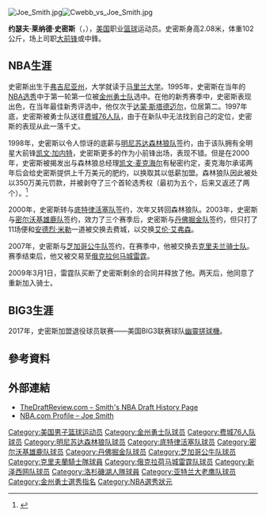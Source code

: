 {{noteTA
|G1=NBA
}}
{{Infobox NBA Player
| image = Joe Smith Cavs.jpg
| name = 乔·史密斯<br />Joe Smith
| nickname = 
| position = [[大前锋|大前锋]]中鋒
| height_ft = 6 | height_in = 10
| weight_lbs = 225
| league = [[National_Basketball_Association|NBA]]
| team = 
| number = 32
| nationality = {{USA}}
| birth_date = {{birth date and age|1975|7|26}}
| birth_place = {{USA}}[[弗吉尼亚州|弗吉尼亚州]][[诺福克_(弗吉尼亚州)|诺福克 (弗吉尼亚州)]]
| highschool = [[Matthew_Fontaine_Maury_High_School|Maury High School]]
| college = [[马里兰大学学院市分校|马里兰大学学院市分校]]
| draft_round = 1
| draft_pick = 1
| draft_year = 1995
| draft_team = [[金州勇士|金州勇士]]
| career_start = 1995
| career_end = 2011
| former_teams = [[金州勇士|金州勇士]] (1995–1998)<br />[[费城76人|费城76人]] (1998, 2006–2007)<br />[[明尼苏达森林狼|明尼苏达森林狼]] (1999–2000, 2001–2003)<br />[[底特律活塞|底特律活塞]] (2000–2001)<br />[[密尔沃基雄鹿|密尔沃基雄鹿]] (2003–2006)<br />[[丹佛掘金|丹佛掘金]] (2006) <br />[[芝加哥公牛|芝加哥公牛]] (2007–2008) <br />[[克里夫兰骑士|克里夫兰骑士]]（2008）<br /> [[俄克拉何马城雷霆|俄克拉何马城雷霆]] (2008–2009)<br /> [[克里夫兰骑士|克里夫兰骑士]] (2009)  <br />[[亞特蘭大老鷹|亞特蘭大老鷹]]（2009–2010）<br />[[紐澤西籃網|紐澤西籃網]]（2010）<br />[[洛杉磯湖人|洛杉磯湖人]]（2010–2011）
| awards = [[奈史密斯学院年度最佳球员|奈史密斯学院年度最佳球员]] (1995)<br />[[NBA最佳新秀陣容|NBA最佳新秀陣容]]第一隊（[[1995-96_NBA賽季|1995-96 NBA賽季]]）
| profile = joe_smith
}}
[[File:Joe_Smith.jpg|thumb]][[File:Cwebb_vs_Joe_Smith.jpg|thumb]]

'''约瑟夫·莱纳德·史密斯'''（{{lang-en|'''Joseph Leynard Smith'''}}，{{bd|1975年|7月26日|catIdx=S}}），[[美国|美国]]职业[[篮球|篮球]]运动员。史密斯身高2.08米，体重102公斤，场上司职[[大前锋|大前锋]]或中鋒。

== NBA生涯 ==
史密斯出生于[[弗吉尼亚州|弗吉尼亚州]]，大学就读于[[马里兰大学|马里兰大学]]。1995年，史密斯在当年的[[1995年NBA选秀|NBA选秀]]中于第一轮第一位被[[金州勇士队|金州勇士队]]选中。在他的新秀赛季中，史密斯表现出色，在当年最佳新秀评选中，他仅次于[[达蒙·斯塔德迈尔|达蒙·斯塔德迈尔]]，位居第二。1997年底，史密斯被勇士队送往[[费城76人队|费城76人队]]，由于在新队中无法找到自己的定位，史密斯的表现从此一落千丈。

1998年，史密斯以令人惊讶的底薪与[[明尼苏达森林狼队|明尼苏达森林狼队]]签约，由于该队拥有全明星大前锋[[凯文·加内特|凯文·加内特]]，史密斯更多的作为小前锋出场，表现不错。但是在2000年，史密斯被揭发出与森林狼总经理[[凯文·麦克海尔|凯文·麦克海尔]]有秘密约定，麦克海尔承诺两年后会给史密斯提供上千万美元的肥约，以换取其以低薪加盟。森林狼队因此被处以350万美元罚款，并被剥夺了三个首轮选秀权（最初为五个，后来又返还了两个）。<ref>{{cite journal| first=John | last=Millea | year=2000| title=Lonewolf | journal=The Sporting News |volume=224|issue=48|page=10}}</ref>

2000年，史密斯转与[[底特律活塞队|底特律活塞队]]签约，次年又转回森林狼队。2003年，史密斯与[[密尔沃基雄鹿队|密尔沃基雄鹿队]]签约，效力了三个赛季后，史密斯与[[丹佛掘金队|丹佛掘金队]]签约，但只打了11场便和[[安德烈·米勒|安德烈·米勒]]一道被交换去费城，以交换[[艾伦·艾弗森|艾伦·艾弗森]]。

2007年，史密斯与[[芝加哥公牛队|芝加哥公牛队]]签约，在赛季中，他被交换去[[克里夫兰骑士队|克里夫兰骑士队]]。赛季结束后，他又被交易至[[俄克拉何马城雷霆|俄克拉何马城雷霆]]。

2009年3月1日，雷霆队买断了史密斯剩余的合同并释放了他。两天后，他同意了重新加入骑士。

== BIG3生涯 ==
2017年，史密斯加盟退役球员联赛——美国BIG3联赛球队[[幽靈搓球機|幽靈搓球機]]。

== 參考資料 ==
{{reflist|2}}

== 外部連結 ==
{{Commons category}}
* [http://www.thedraftreview.com/index.php?option=com_content&task=view&id=2408&Itemid=5 TheDraftReview.com – Smith's NBA Draft History Page] {{Wayback|url=http://www.thedraftreview.com/index.php?option=com_content&task=view&id=2408&Itemid=5 |date=20191204014320 }}
* [http://www.nba.com/playerfile/joe_smith/ NBA.com Profile – Joe Smith] {{Wayback|url=http://www.nba.com/playerfile/joe_smith/ |date=20130429171142 }}

{{大西洋沿岸联盟年度最佳男子篮球运动员}}
{{阿道夫·鲁普奖获得者}}
{{UPI大学篮球年度最佳球员}}
{{奈史密斯学院年度最佳男子球员}}
{{美联社大学篮球年度最佳男子球员}}
{{1995 NBA Draft}}
{{NBA选秀状元}}

{{Authority control}}
{{DEFAULTSORT:Smith, Joe}}
[[Category:美国男子篮球运动员|Category:美国男子篮球运动员]]
[[Category:金州勇士队球员|Category:金州勇士队球员]]
[[Category:费城76人队球员|Category:费城76人队球员]]
[[Category:明尼苏达森林狼队球员|Category:明尼苏达森林狼队球员]]
[[Category:底特律活塞队球员|Category:底特律活塞队球员]]
[[Category:密尔沃基雄鹿队球员|Category:密尔沃基雄鹿队球员]]
[[Category:丹佛掘金队球员|Category:丹佛掘金队球员]]
[[Category:芝加哥公牛队球员|Category:芝加哥公牛队球员]]
[[Category:克里夫蘭騎士隊球員|Category:克里夫蘭騎士隊球員]]
[[Category:俄克拉荷马城雷霆队球员|Category:俄克拉荷马城雷霆队球员]]
[[Category:新泽西网队球员|Category:新泽西网队球员]]
[[Category:洛杉磯湖人隊球員|Category:洛杉磯湖人隊球員]]
[[Category:亚特兰大老鹰队球员|Category:亚特兰大老鹰队球员]]
[[Category:金州勇士選秀指名|Category:金州勇士選秀指名]]
[[Category:NBA選秀狀元|Category:NBA選秀狀元]]